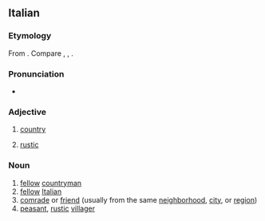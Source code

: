 ==Italian==

===Etymology===
From {{m|it|paese}}. Compare {{cog|nap|paisano}}, {{cog|fr|paysan}}, {{cog|es|paisano}}.

===Pronunciation===
* {{it-IPA|paesàno}}

===Adjective===
{{it-adj|paesan}}

# {{lb|it|relational}} [[country]]
# [[rustic]]

===Noun===
{{it-noun|m|f=paesana}}

# [[fellow]] [[countryman]]
# [[fellow]] [[Italian]]
# [[comrade]] or [[friend]] (usually from the same [[neighborhood]], [[city]], or [[region]])
# [[peasant]], [[rustic]] [[villager]]